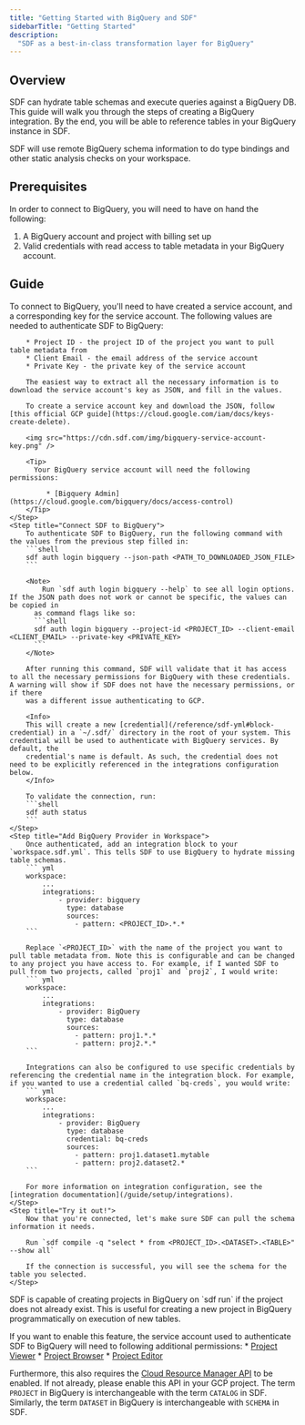 ```yaml
---
title: "Getting Started with BigQuery and SDF"
sidebarTitle: "Getting Started"
description:
  "SDF as a best-in-class transformation layer for BigQuery"
---
```


## Overview

SDF can hydrate table schemas and execute queries against a BigQuery DB. This guide will walk you through the steps of creating a BigQuery integration. By the end, you will be able to reference tables in your BigQuery instance in SDF.

SDF will use remote BigQuery schema information to do type bindings and other static analysis checks on your workspace.

## Prerequisites

In order to connect to BigQuery, you will need to have on hand the following:

1. A BigQuery account and project with billing set up
2. Valid credentials with read access to table metadata in your BigQuery account.

## Guide

<Steps>
    <Step title="Collect Required Information">
        To connect to BigQuery, you'll need to have created a service account, and a corresponding key for the service account. The following values are needed to authenticate SDF to BigQuery:

        * Project ID - the project ID of the project you want to pull table metadata from
        * Client Email - the email address of the service account
        * Private Key - the private key of the service account

        The easiest way to extract all the necessary information is to download the service account's key as JSON, and fill in the values.

        To create a service account key and download the JSON, follow [this official GCP guide](https://cloud.google.com/iam/docs/keys-create-delete).

        <img src="https://cdn.sdf.com/img/bigquery-service-account-key.png" />

        <Tip>
          Your BigQuery service account will need the following permissions:

             * [Bigquery Admin](https://cloud.google.com/bigquery/docs/access-control)
        </Tip>
    </Step>
    <Step title="Connect SDF to BigQuery">
        To authenticate SDF to BigQuery, run the following command with the values from the previous step filled in:
        ```shell
        sdf auth login bigquery --json-path <PATH_TO_DOWNLOADED_JSON_FILE>
        ```

        <Note>
	        Run `sdf auth login bigquery --help` to see all login options. If the JSON path does not work or cannot be specific, the values can be copied in 
          as command flags like so:
          ```shell
          sdf auth login bigquery --project-id <PROJECT_ID> --client-email <CLIENT_EMAIL> --private-key <PRIVATE_KEY>
          ```
        </Note>

        After running this command, SDF will validate that it has access to all the necessary permissions for BigQuery with these credentials. A warning will show if SDF does not have the necessary permissions, or if there
        was a different issue authenticating to GCP.
        
        <Info>
        This will create a new [credential](/reference/sdf-yml#block-credential) in a `~/.sdf/` directory in the root of your system. This credential will be used to authenticate with BigQuery services. By default, the 
        credential's name is default. As such, the credential does not need to be explicitly referenced in the integrations configuration below.
        </Info>

        To validate the connection, run:
        ```shell
        sdf auth status
        ```
    </Step>
    <Step title="Add BigQuery Provider in Workspace">
        Once authenticated, add an integration block to your `workspace.sdf.yml`. This tells SDF to use BigQuery to hydrate missing table schemas.
        ``` yml
        workspace:
            ...
            integrations:
                - provider: bigquery
                  type: database
                  sources: 
                    - pattern: <PROJECT_ID>.*.*
        ```

        Replace `<PROJECT_ID>` with the name of the project you want to pull table metadata from. Note this is configurable and can be changed to any project you have access to. For example, if I wanted SDF to pull from two projects, called `proj1` and `proj2`, I would write:
        ``` yml
        workspace:
            ...
            integrations:
                - provider: BigQuery
                  type: database
                  sources: 
                    - pattern: proj1.*.*
                    - pattern: proj2.*.*
        ```

        Integrations can also be configured to use specific credentials by referencing the credential name in the integration block. For example, if you wanted to use a credential called `bq-creds`, you would write:
        ``` yml
        workspace:
            ...
            integrations:
                - provider: BigQuery
                  type: database
                  credential: bq-creds
                  sources: 
                    - pattern: proj1.dataset1.mytable
                    - pattern: proj2.dataset2.*
        ```

        For more information on integration configuration, see the [integration documentation](/guide/setup/integrations).
    </Step>
    <Step title="Try it out!">
        Now that you're connected, let's make sure SDF can pull the schema information it needs. 

        Run `sdf compile -q "select * from <PROJECT_ID>.<DATASET>.<TABLE>" --show all`

        If the connection is successful, you will see the schema for the table you selected.
    </Step>
</Steps>
<Tip>
  SDF is capable of creating projects in BigQuery on `sdf run` if the project does not already exist. This is useful for creating a new project in BigQuery programmatically on execution of new tables. 

  If you want to enable this feature, the service account used to authenticate SDF to BigQuery will need to following additional permissions:
    * [Project Viewer](https://cloud.google.com/iam/docs/understanding-roles)
    * [Project Browser](https://cloud.google.com/resource-manager/docs/access-control-proj)
    * [Project Editor](https://cloud.google.com/iam/docs/understanding-roles)
          
  Furthermore, this also requires the [Cloud Resource Manager API](https://console.cloud.google.com/marketplace/product/google/cloudresourcemanager.googleapis.com) to be enabled. If not already, please enable this API in your GCP project.
</Tip>
<Info>
The term `PROJECT` in BigQuery is interchangeable with the term `CATALOG` in SDF. Similarly, the term `DATASET` in BigQuery is interchangeable with `SCHEMA` in SDF.
</Info>
